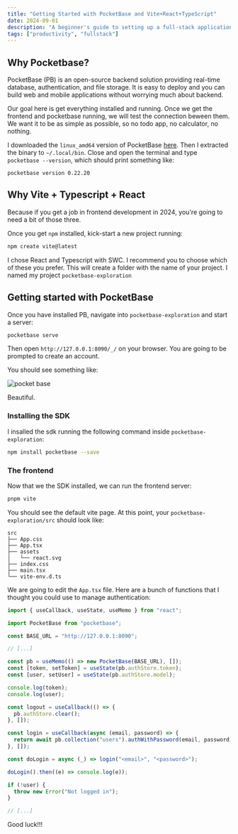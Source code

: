 ```yaml
---
title: "Getting Started with PocketBase and Vite+React+TypeScript"
date: 2024-09-01
description: "A beginner's guide to setting up a full-stack application using PocketBase as a backend and Vite with React and TypeScript for the frontend."
tags: ["productivity", "fullstack"]
---
```


## Why Pocketbase?

PocketBase (PB) is an open-source backend solution providing
real-time database,
authentication,
and file storage.
It is easy to deploy and you can build web and mobile applications
without worrying much about backend.

Our goal here is get everything installed and running.
Once we get the frontend and pocketbase running,
we will test the connection beween them.
We want it to be as simple as possible,
so no todo app,
no calculator,
no nothing.

I downloaded the `linux_amd64` version of PocketBase [here](https://github.com/pocketbase/pocketbase/releases/tag/v0.22.20).
Then I extracted the binary to `~/.local/bin`.
Close and open the terminal and type `pocketbase --version`,
which should print something like:

```plaintext
pocketbase version 0.22.20
```

## Why Vite + Typescript + React

Because if you get a job in frontend development in 2024,
you're going to need a bit of those three.

Once you get `npm` installed, kick-start a new project running:

```bash
npm create vite@latest
```

I chose React and Typescript with SWC.
I recommend you to choose which of these you prefer.
This will create a folder with the name of your project.
I named my project `pocketbase-exploration`

## Getting started with PocketBase

Once you have installed PB, navigate into `pocketbase-exploration` and start a server:

```bash
pocketbase serve
```

Then open `http://127.0.0.1:8090/_/` on your browser.
You are going to be prompted to create an account.

You should see something like:

![pocket base](/posts/pocketbase/pb.png)

Beautiful.

### Installing the SDK

I insalled the sdk running the following command inside `pocketbase-exploration`:

```bash
npm install pocketbase --save
```

### The frontend

Now that we the SDK installed, we can run the frontend server:

```bash
pnpm vite
```

You should see the default vite page.
At this point, your `pocketbase-exploration/src` should look like:

```plaintext
src
├── App.css
├── App.tsx
├── assets
│   └── react.svg
├── index.css
├── main.tsx
└── vite-env.d.ts
```

We are going to edit the `App.tsx` file.
Here are a bunch of functions that I thought you could use to manage authentication:

```typescript
import { useCallback, useState, useMemo } from "react";

import PocketBase from "pocketbase";

const BASE_URL = "http://127.0.0.1:8090";

// [...]

const pb = useMemo(() => new PocketBase(BASE_URL), []);
const [token, setToken] = useState(pb.authStore.token);
const [user, setUser] = useState(pb.authStore.model);

console.log(token);
console.log(user);

const logout = useCallback(() => {
  pb.authStore.clear();
}, []);

const login = useCallback(async (email, password) => {
  return await pb.collection("users").authWithPassword(email, password);
}, []);

const doLogin = async (_) => login("<email>", "<password>");

doLogin().then((e) => console.log(e));

if (!user) {
  throw new Error("Not logged in");
}

// [...]
```

Good luck!!!
